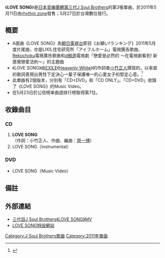 {{Infobox Single 
| Name           = LOVE SONG 
| Artist         = [[J_Soul_Brothers|第三代J Soul Brothers]]
| Album          = [[J_Soul_Brothers_(第三代J_Soul_Brothers專輯)|J Soul Brothers]]
| A-side         =  
| B-side         = 
| Released       = {{flagicon|Japan}} 2011年5月11日<br />
{{flagicon|Taiwan}} 2011年5月27日
| Format         = [[單曲|單曲]]
| Recorded       = 2011年<br/>{{JPN}}
| Genre          = [[J-POP|J-POP]]、[[R&B|R&B]] 
| Length         = 11分00秒
| Label          = [[rhythm_zone|rhythm zone]]
| Writer         = 小竹正人（作詞 #1）<br/>[[原一博|原一博]]（作曲、編曲 #1）
| Producer       = [[五十嵐廣行|HIRO]]
| Certification  = 
| Chart position = *週榜第7位（[[Oricon公信榜|Oricon公信榜]]）<ref name="oricon">{{cite web |url=http://www.oricon.co.jp/prof/artist/531528/products/music/913468/1/ |language=ja |title=<span lang="ja">LOVE SONG</span> |publisher=[[Oricon|Oricon]] |date=2010 |6= |accessdate=2013-05-14 |archive-date=2014-03-02 |archive-url=https://web.archive.org/web/20140302053440/http://www.oricon.co.jp/prof/artist/531528/products/music/913468/1/ |dead-url=no }}</ref>
| Last single    = [[On_Your_Mark〜奇蹟之光〜|On Your Mark〜奇蹟之光〜]]<br/>（2010年） 
| This single    = '''LOVE SONG'''<br/>（2011年）
| Next single    = [[FIGHTERS|FIGHTERS]]<br/>（2011年）
| Misc           = 
}}
《'''LOVE SONG'''》是[[日本|日本]][[音樂團體|音樂團體]][[J_Soul_Brothers|第三代J Soul Brothers]]的第3張單曲，於2011年5月11日由[[rhythm_zone|rhythm zone]]發售；5月27日於台灣數位發行。

== 概要 ==
* A面曲《LOVE SONG》為[[朝日電視台|朝日電視台]]節目《お願い!ランキング》2011年5月度片尾曲，亦是LIXIL住宅研究所「アイフルホーム」電視廣告歌曲、[[Rekochoku|Rekochoku]]電視廣告歌曲和[[NTT_DOCOMO|d頻道]]電視劇「戀愛是必然的 〜在電視劇看到! 新感覺戀愛法則〜」的主題曲
* 《LOVE SONG》由[[EXILE|EXILE]]《[[給珍愛的未來|Heavenly White]]》的作詞者[[小竹正人|小竹正人]]撰寫的，以率直的歌詞表現出男性下定決心一輩子保護唯一的心愛女子的堅定心意。<ref name="艾迴">{{cite web |url=http://www.avex.com.tw/artist/artist_disco_songlist.asp?catalogNo=RZCD-46783 |title=<span>LOVE SONG</span> |publisher=[[艾迴|艾迴]] |date=2010 |5= |accessdate=2013-06-05 |archive-date=2016-03-04 |archive-url=https://web.archive.org/web/20160304203259/http://www.avex.com.tw/artist/artist_disco_songlist.asp?catalogNo=RZCD-46783 |dead-url=no }}</ref>
* 此單曲有2個版本，分別有「CD+DVD」和「CD ONLY」。「CD+DVD」收錄了《LOVE SONG》的Music Video。
* 在5月23日於公信榜单曲週排行榜取得第7位。

== 收錄曲目 ==
=== CD ===
# '''LOVE SONG'''<br/>（作詞：小竹正人、作曲、編曲：[[原一博|原一博]]）
# LOVE SONG（Instrumental）

=== DVD ===
* LOVE SONG（Music Video）


== 備註 ==
{{Reflist}}

== 外部連結 ==
* [http://www.youtube.com/watch?v=xQCTxb4aaH4 三代目J Soul Brothers《LOVE SONG》MV] {{Wayback|url=http://www.youtube.com/watch?v=xQCTxb4aaH4 |date=20200814162433 }}
* [https://web.archive.org/web/20130508190346/http://www.jsoulb.jp/special/lovesong/ LOVE SONG特設網站]

{{J Soul Brothers}}

{{DEFAULTSORT:LOVE SONG}}
[[Category:J_Soul_Brothers歌曲|Category:J Soul Brothers歌曲]]
[[Category:2011年單曲|Category:2011年單曲]]